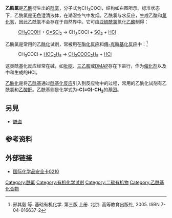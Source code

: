 {{Chembox
|   Name = 乙酰氯
|   ImageFileL1 = Acetyl-chloride.svg
| ImageSizeL1 = 100px
|   ImageNameL1 = 乙酰氯的结构式
|   ImageFileR1 = Acetyl-chloride-3D-balls.png
| ImageSizeR1 = 100px
|   ImageNameR1 = 乙酰氯的球棍模型
|   IUPACName = Ethanoyl chloride
|   OtherNames = 
|Section1={{Chembox Identifiers
| ChEBI_Ref = {{ebicite|correct|EBI}}
| ChEBI = 37580
| PubChem = 6367
| SMILES = ClC(=O)C
| ChemSpiderID_Ref = {{chemspidercite|correct|chemspider}}
| ChemSpiderID = 6127
| UNII_Ref = {{fdacite|correct|FDA}}
| UNII = QD15RNO45K
| InChI = 1/C2H3ClO/c1-2(3)4/h1H3
| InChIKey = WETWJCDKMRHUPV-UHFFFAOYAQ
| StdInChI_Ref = {{stdinchicite|correct|chemspider}}
| StdInChI = 1S/C2H3ClO/c1-2(3)4/h1H3
| StdInChIKey_Ref = {{stdinchicite|correct|chemspider}}
| StdInChIKey = WETWJCDKMRHUPV-UHFFFAOYSA-N
| CASNo = 75-36-5
| CASNo_Ref = {{cascite|correct|CAS}}
| RTECS = AO6390000
| EC_number = 200-865-6
| UNNumber = 1717
  }}
|Section2 = {{Chembox Properties
|   Formula = CH<sub>3</sub>COCl
|   MolarMass = 78.5 
|   Appearance = 无色液体
|   Density = 1.11 g/mL
|   Solubility = 反应
|   MeltingPt = −112 °C
|   BoilingPt = 51 °C
|   Viscosity = 
  }}
| Section3 = {{Chembox Structure
|   Dipole = 2.45 [[德拜|D]]
  }}
| Section7 = {{Chembox Hazards
|   ExternalMSDS =
|   EUClass = 可燃 ('''F''')<br />腐蚀性 ('''C''')
|   RPhrases = {{R11}}, {{R14}}, {{R34}}
|   SPhrases = {{S1/2}}, {{S9}}, {{S16}}, {{S26}}, {{S45}}
|   FlashPt = 5 °C
|   Autoignition = 390 °C
  }}
| Section8 = {{Chembox Related
|   Function = [[酰氯|酰氯]]
|   OtherFunctn = [[丙酰氯|丙酰氯]]<br />[[正丁酰氯|正丁酰氯]]
|   OtherCpds = [[乙酸|乙酸]]<br />[[乙酸酐|乙酸酐]]
  }}
}}

'''乙酰氯'''是[[乙酸|乙酸]]衍生出的[[酰氯|酰氯]]，分子式为CH<sub>3</sub>COCl，结构如右图所示。标准状态下，乙酰氯是无色澄清液体，在潮湿空气中发烟。乙酰氯与水反应，生成乙酸和[[氯化氢|氯化氢]]，因此乙酰氯不会存在于自然界中。它可由[[亚硫酰氯|亚硫酰氯]]氯化[[乙酸|乙酸]]制得：
:[[乙酸|CH<sub>3</sub>COOH]] + [[亚硫酰氯|O=SCl<sub>2</sub>]] → CH<sub>3</sub>COCl + [[二氧化硫|SO<sub>2</sub>]] + [[氯化氢|HCl]]

乙酰氯是常用的[[乙酰化|乙酰化]]试剂，常被用在[[酯化反应|酯化反应]]和[[傅-克反应|傅-克酰基化反应]]中：<ref>邢其毅 等. 基础有机化学. 第三版 上册. 北京: 高等教育出版社, 2005. ISBN 7-04-016637-2</ref>
:CH<sub>3</sub>COCl + [[乙醇|HOC<sub>2</sub>H<sub>5</sub>]] → [[乙酸乙酯|CH<sub>3</sub>COOC<sub>2</sub>H<sub>5</sub>]] + [[氯化氢|HCl]]

这类酰基化反应经常在碱，如[[吡啶|吡啶]]、[[三乙胺|三乙胺]]或[[4-二甲氨基吡啶|DMAP]]存在下进行，作为[[催化剂|催化剂]]以及中和生成的HCl。

[[乙酰化|乙酰化]]是将[[乙酰基|乙酰基]]通过[[酰基化反应|酰基化反应]]引入到反应物中的过程，常用的乙酰化试剂有乙酰氯和[[乙酸酐|乙酸酐]]。乙酰基则是化学式为'''-C(=O)-CH<sub>3</sub>'''的[[基团|基团]]。

==另見==
*[[酰卤|酰卤]]

== 参考资料 ==
<div class="references-small">
<references/>
</div>

== 外部链接 ==
* [http://www.ilo.org/public/english/protection/safework/cis/products/icsc/dtasht/_icsc02/icsc0210.htm 国际化学品安全卡0210]{{Wayback|url=http://www.ilo.org/public/english/protection/safework/cis/products/icsc/dtasht/_icsc02/icsc0210.htm |date=20080417001743 }}
{{乙酸鹽}}
{{Authority control}}
[[Category:酰氯|Category:酰氯]]
[[Category:有机化学试剂|Category:有机化学试剂]]
[[Category:二碳有机物|Category:二碳有机物]]
[[Category:乙酰基化合物|Category:乙酰基化合物]]